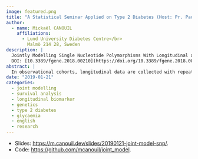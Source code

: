 ```yaml
---
image: featured.png
title: "A Statistical Seminar Applied on Type 2 Diabetes (Host: Pr. Paul Franks)"
author:
  - name: Mickaël CANOUIL
    affiliations:
      - Lund University Diabetes Centre</br>
        Malmö 214 28, Sweden
description: | 
  Jointly Modelling Single Nucleotide Polymorphisms With Longitudinal and Time-to-Event Trait: An Application to Type 2 Diabetes and Fasting Plasma Glucose.</br>
  DOI: [10.3389/fgene.2018.00210](https://doi.org/10.3389/fgene.2018.00210).
abstract: |
  In observational cohorts, longitudinal data are collected with repeated measurements at predetermined time points for many biomarkers, along with other variables measured at baseline. In these cohorts, time until a certain event of interest occurs is reported and very often, a relationship will be observed between some biomarker repeatedly measured over time and that event. Joint models were designed to efficiently estimate statistical parameters describing this relationship by combining a mixed model for the longitudinal biomarker trajectory and a survival model for the time until occurrence of the event, using a set of random effects to account for the relationship between the two types of data. In this paper, we discuss the implementation of joint models in genetic association studies. First, we check model consistency based on different simulation scenarios, by varying sample sizes, minor allele frequencies and number of repeated measurements. Second, using genotypes assayed with the Metabochip DNA arrays (Illumina) from about 4,500 individuals recruited in the French cohort D.E.S.I.R. (Data from an Epidemiological Study on the Insulin Resistance syndrome), we assess the feasibility of implementing the joint modelling approach in a real high-throughput genomic dataset. An alternative model approximating the joint model, called the Two-Step approach (TS), is also presented. Although the joint model shows more precise and less biased estimators than its alternative counterpart, the TS approach results in much reduced computational times, and could thus be used for testing millions of SNPs at the genome-wide scale.
date: "2019-01-21"
categories:
  - joint modelling
  - survival analysis
  - longitudinal biomarker
  - genetics
  - type 2 diabetes
  - glycaemia
  - english
  - research
---
```


- Slides: <https://m.canouil.dev/slides/20190121-joint-model-snp/>.
- Code: <https://github.com/mcanouil/joint_model>.
